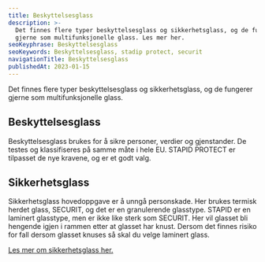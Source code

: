 ```yaml
---
title: Beskyttelsesglass
description: >-
  Det finnes flere typer beskyttelsesglass og sikkerhetsglass, og de fungerer
  gjerne som multifunksjonelle glass. Les mer her.
seoKeyphrase: Beskyttelsesglass
seoKeywords: Beskyttelsesglass, stadip protect, securit
navigationTitle: Beskyttelsesglass
publishedAt: 2023-01-15
---
```


Det finnes flere typer beskyttelsesglass og sikkerhetsglass, og de fungerer gjerne som multifunksjonelle glass.

## Beskyttelsesglass

Beskyttelsesglass brukes for å sikre personer, verdier og gjenstander. De testes og klassifiseres på samme måte i hele EU. STAPID PROTECT er tilpasset de nye kravene, og er et godt valg.

## Sikkerhetsglass

Sikkerhetsglass hovedoppgave er å unngå personskade. Her brukes termisk herdet glass, SECURIT, og det er en granulerende glasstype. STAPID er en laminert glasstype, men er ikke like sterk som SECURIT. Her vil glasset bli hengende igjen i rammen etter at glasset har knust. Dersom det finnes risiko for fall dersom glasset knuses så skal du velge laminert glass.

[Les mer om sikkerhetsglass her.](/glasstyper/sikkerhetsglass)
